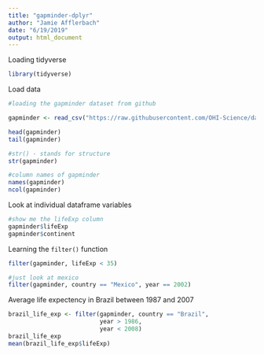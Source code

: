 ```yaml
---
title: "gapminder-dplyr"
author: "Jamie Afflerbach"
date: "6/19/2019"
output: html_document
---
```


Loading tidyverse
```r
library(tidyverse)
```

Load data
```r
#loading the gapminder dataset from github

gapminder <- read_csv("https://raw.githubusercontent.com/OHI-Science/data-science-training/master/data/gapminder.csv")
```

```r
head(gapminder)
tail(gapminder)

#str() - stands for structure
str(gapminder)

#column names of gapminder
names(gapminder)
ncol(gapminder)
```

Look at individual dataframe variables
```r
#show me the lifeExp column
gapminder$lifeExp
gapminder$continent
```

Learning the `filter()` function
```r
filter(gapminder, lifeExp < 35)

#just look at mexico
filter(gapminder, country == "Mexico", year == 2002)
```

Average life expectency in Brazil between 1987 and 2007
```r
brazil_life_exp <- filter(gapminder, country == "Brazil", 
                          year > 1986,
                          year < 2008)
brazil_life_exp
mean(brazil_life_exp$lifeExp)
```







